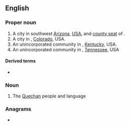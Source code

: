 {{also|yuma|þuma}}
==English==
{{wikipedia}}

===Proper noun===
{{en-proper noun}}

# A city in southwest [[Arizona]], [[USA]], and [[county seat]] of {{l|en|Yuma County}}.
# A city in {{l|en|Yuma County}}, [[Colorado]], USA.
# An unincorporated community in {{l|en|Taylor County}}, [[Kentucky]], USA.
# An unincorporated community in {{l|en|Carroll County}}, [[Tennessee]], USA

====Derived terms====
* {{l|en|Yuma County}}

===Noun===
{{en-noun|~}}

# The [[Quechan]] people and language

{{topics|en|Cities|Arizona, USA|Colorado, USA|Kentucky, USA|Tennessee, USA}}

===Anagrams===
* {{anagrams|en|a=amuy|Mayu|muay}}